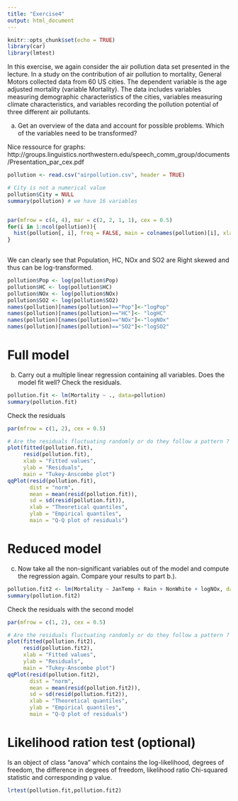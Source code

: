 ```yaml
---
title: "Exercise4"
output: html_document
---
```


```r
knitr::opts_chunk$set(echo = TRUE)
library(car)
library(lmtest)

```

In this exercise, we again consider the air pollution data set presented in the lecture. In a study on the contribution of air pollution to mortality, General Motors collected data from 60 US cities. The dependent variable is the age adjusted mortality (variable Mortality). The data includes variables measuring demographic characteristics of the cities, variables measuring climate characteristics, and variables recording the pollution potential of three different air pollutants.

a) Get an overview of the data and account for possible problems. Which of the variables need to be transformed?

Nice ressource for graphs: http://groups.linguistics.northwestern.edu/speech_comm_group/documents/Presentation_par_cex.pdf


```r
pollution <- read.csv("airpollution.csv", header = TRUE)

# City is not a numerical value
pollution$City = NULL
summary(pollution) # we have 16 variables


par(mfrow = c(4, 4), mar = c(2, 2, 1, 1), cex = 0.5)
for(i in 1:ncol(pollution)){
  hist(pollution[, i], freq = FALSE, main = colnames(pollution)[i], xlab = "", ylab = "")
}
  

```

We can clearly see that Population, HC, NOx and SO2 are Right skewed and thus can be log-transformed.

```r
pollution$Pop <- log(pollution$Pop)
pollution$HC <- log(pollution$HC)
pollution$NOx <- log(pollution$NOx)
pollution$SO2 <- log(pollution$SO2)
names(pollution)[names(pollution)=="Pop"]<-"logPop"
names(pollution)[names(pollution)=="HC"]<- "logHC"
names(pollution)[names(pollution)=="NOx"]<-"logNOx"
names(pollution)[names(pollution)=="SO2"]<-"logSO2"

```

# Full model

b) Carry out a multiple linear regression containing all variables. Does the model fit well? Check the residuals.

```r
pollution.fit <- lm(Mortality ~ ., data=pollution)
summary(pollution.fit)
```


Check the residuals

```r


par(mfrow = c(1, 2), cex = 0.5)

# Are the residuals fluctuating randomly or do they follow a pattern ?
plot(fitted(pollution.fit), 
     resid(pollution.fit), 
     xlab = "Fitted values", 
     ylab = "Residuals", 
     main = "Tukey-Anscombe plot")
qqPlot(resid(pollution.fit), 
       dist = "norm", 
       mean = mean(resid(pollution.fit)), 
       sd = sd(resid(pollution.fit)), 
       xlab = "Theoretical quantiles", 
       ylab = "Empirical quantiles", 
       main = "Q-Q plot of residuals")
```


# Reduced model

c) Now take all the non-significant variables out of the model and compute the regression again.
Compare your results to part b.).

```r
pollution.fit2 <- lm(Mortality ~ JanTemp + Rain + NonWhite + logNOx, data=pollution)
summary(pollution.fit2)

```


Check the residuals with the second model

```r
par(mfrow = c(1, 2), cex = 0.5)

# Are the residuals fluctuating randomly or do they follow a pattern ?
plot(fitted(pollution.fit2), 
     resid(pollution.fit2), 
     xlab = "Fitted values", 
     ylab = "Residuals", 
     main = "Tukey-Anscombe plot")
qqPlot(resid(pollution.fit2), 
       dist = "norm", 
       mean = mean(resid(pollution.fit2)), 
       sd = sd(resid(pollution.fit2)), 
       xlab = "Theoretical quantiles", 
       ylab = "Empirical quantiles", 
       main = "Q-Q plot of residuals")
```



# Likelihood ration test (optional)

Is an object of class "anova" which contains the log-likelihood, degrees of freedom, the difference in degrees of freedom, likelihood ratio Chi-squared statistic and corresponding p value.

```r

lrtest(pollution.fit,pollution.fit2)



```


